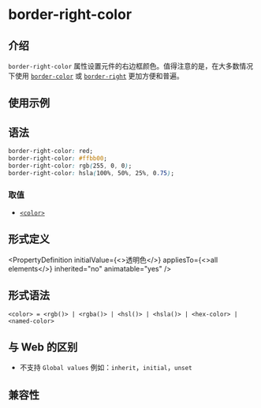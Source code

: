 # border-right-color

## 介绍

`border-right-color` 属性设置元件的右边框颜色。值得注意的是，在大多数情况下使用 [`border-color`](./border-color.mdx) 或 [`border-right`](./border-right.mdx) 更加方便和普遍。

## 使用示例


<Go
  example="css-api"
  defaultFile="src/border-right-color/App.tsx"
  img="https://lf-lynx.tiktok-cdns.com/obj/lynx-artifacts-oss-sg/lynx-website/assets/doc/css/border-color-edge.jpg"
  defaultEntryFile="dist/border-right-color.lynx.bundle"
  entry="src/border-right-color"
/>

## 语法

```css
border-right-color: red;
border-right-color: #ffbb00;
border-right-color: rgb(255, 0, 0);
border-right-color: hsla(100%, 50%, 25%, 0.75);
```

### 取值

- [`<color>`](api/css/data-type/color.mdx)

## 形式定义


<PropertyDefinition
  initialValue={<>透明色</>}
  appliesTo={<>all elements</>}
  inherited="no"
  animatable="yes"
/>

## 形式语法

```
<color> = <rgb()> | <rgba()> | <hsl()> | <hsla()> | <hex-color> | <named-color>
```

## 与 Web 的区别

- 不支持 `Global values` 例如：`inherit`，`initial`，`unset`

## 兼容性


<LegacyCompatTable metadata="css/properties/border-right-color" />

